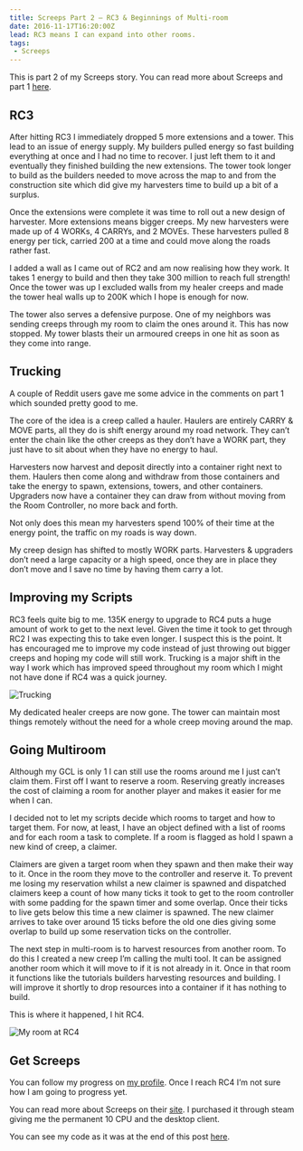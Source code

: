 ```yaml
---
title: Screeps Part 2 – RC3 & Beginnings of Multi-room
date: 2016-11-17T16:20:00Z
lead: RC3 means I can expand into other rooms.
tags:
 - Screeps
---
```

This is part 2 of my Screeps story.  You can read more about Screeps and part 1 [here](/2016/11/screeps-part-1-rc1-rc2/).

## RC3

After hitting RC3 I immediately dropped 5 more extensions and a tower. This lead to an issue of energy supply. My builders pulled energy so fast building everything at once and I had no time to recover. I just left them to it and eventually they finished building the new extensions. The tower took longer to build as the builders needed to move across the map to and from the construction site which did give my harvesters time to build up a bit of a surplus.

Once the extensions were complete it was time to roll out a new design of harvester. More extensions means bigger creeps. My new harvesters were made up of 4 WORKs, 4 CARRYs, and 2 MOVEs. These harvesters pulled 8 energy per tick, carried 200 at a time and could move along the roads rather fast.

I added a wall as I came out of RC2 and am now realising how they work. It takes 1 energy to build and then they take 300 million to reach full strength! Once the tower was up I excluded walls from my healer creeps and made the tower heal walls up to 200K which I hope is enough for now.

The tower also serves a defensive purpose. One of my neighbors was sending creeps through my room to claim the ones around it. This has now stopped. My tower blasts their un armoured creeps in one hit as soon as they come into range.

## Trucking

A couple of Reddit users gave me some advice in the comments on part 1 which sounded pretty good to me.

The core of the idea is a creep called a hauler. Haulers are entirely CARRY & MOVE parts, all they do is shift energy around my road network. They can’t enter the chain like the other creeps as they don’t have a WORK part, they just have to sit about when they have no energy to haul.

Harvesters now harvest and deposit directly into a container right next to them. Haulers then come along and withdraw from those containers and take the energy to spawn, extensions, towers, and other containers. Upgraders now have a container they can draw from without moving from the Room Controller, no more back and forth.

Not only does this mean my harvesters spend 100% of their time at the energy point, the traffic on my roads is way down.

My creep design has shifted to mostly WORK parts. Harvesters & upgraders don’t need a large capacity or a high speed, once they are in place they don’t move and I save no time by having them carry a lot.

## Improving my Scripts

RC3 feels quite big to me. 135K energy to upgrade to RC4 puts a huge amount of work to get to the next level. Given the time it took to get through RC2 I was expecting this to take even longer. I suspect this is the point. It has encouraged me to improve my code instead of just throwing out bigger creeps and hoping my code will still work. Trucking is a major shift in the way I work which has improved speed throughout my room which I might not have done if RC4 was a quick journey.

![Trucking](./trucking.png)

My dedicated healer creeps are now gone. The tower can maintain most things remotely without the need for a whole creep moving around the map.

## Going Multiroom

Although my GCL is only 1 I can still use the rooms around me I just can’t claim them. First off I want to reserve a room. Reserving greatly increases the cost of claiming a room for another player and makes it easier for me when I can.

I decided not to let my scripts decide which rooms to target and how to target them. For now, at least, I have an object defined with a list of rooms and for each room a task to complete. If a room is flagged as hold I spawn a new kind of creep, a claimer.

Claimers are given a target room when they spawn and then make their way to it. Once in the room they move to the controller and reserve it. To prevent me losing my reservation whilst a new claimer is spawned and dispatched claimers keep a count of how many ticks it took to get to the room controller with some padding for the spawn timer and some overlap. Once their ticks to live gets below this time a new claimer is spawned. The new claimer arrives to take over around 15 ticks before the old one dies giving some overlap to build up some reservation ticks on the controller.

The next step in multi-room is to harvest resources from another room. To do this I created a new creep I’m calling the multi tool. It can be assigned another room which it will move to if it is not already in it. Once in that room it functions like the tutorials builders harvesting resources and building. I will improve it shortly to drop resources into a container if it has nothing to build.

This is where it happened, I hit RC4.

![My room at RC4](./rc4.png)

## Get Screeps

You can follow my progress on [my profile](https://screeps.com/a/#!/profile/Arcath). Once I reach RC4 I’m not sure how I am going to progress yet.

You can read more about Screeps on their [site](https://screeps.com/). I purchased it through steam giving me the permanent 10 CPU and the desktop client.

You can see my code as it was at the end of this post [here](https://github.com/Arcath/screeps-code/tree/607a841ce24ab274e11f46bbcceae9114d4741ad).
